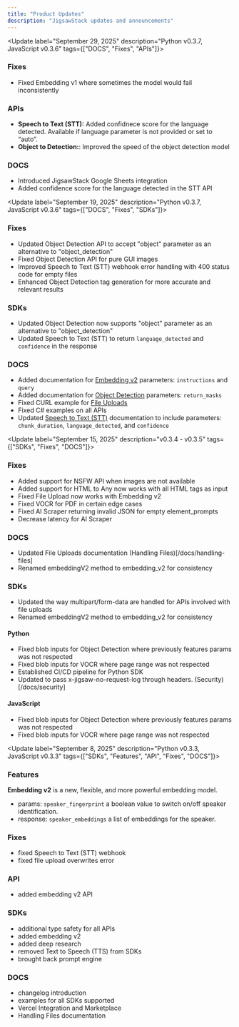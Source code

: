 ```yaml
---
title: "Product Updates"
description: "JigsawStack updates and announcements"
---
```

<Update label="September 29, 2025" description="Python v0.3.7, JavaScript v0.3.6" tags={["DOCS", "Fixes", "APIs"]}>

### Fixes
- Fixed Embedding v1 where sometimes the model would fail inconsistently 

### APIs
- **Speech to Text (STT):** Added confidnece score for the language detected. Available if language parameter is not provided or set to “auto”. 
- **Object to Detection:**: Improved the speed of the object detection model


### DOCS
- Introduced JigsawStack Google Sheets integration 
- Added confidence score for the language detected in the STT API


</Update>

<Update label="September 19, 2025" description="Python v0.3.7, JavaScript v0.3.6" tags={["DOCS", "Fixes", "SDKs"]}>

### Fixes
- Updated Object Detection API to accept "object" parameter as an alternative to "object_detection"
- Fixed Object Detection API for pure GUI images
- Improved Speech to Text (STT) webhook error handling with 400 status code for empty files
- Enhanced Object Detection tag generation for more accurate and relevant results

### SDKs
- Updated Object Detection now supports "object" parameter as an alternative to "object_detection"
- Updated Speech to Text (STT) to return `language_detected` and `confidence` in the response

### DOCS
- Added documentation for [Embedding v2](/docs/embedding-v2) parameters: `instructions` and `query`
- Added documentation for [Object Detection](/docs/object-detection) parameters: `return_masks`
- Fixed CURL example for [File Uploads](/docs/store/file/add)
- Fixed C# examples on all APIs 
- Updated [Speech to Text (STT)](/docs/api-reference/ai/speech-to-text) documentation to include parameters: `chunk_duration`, `language_detected`, and `confidence`


</Update>


<Update label="September 15, 2025" description="v0.3.4 - v0.3.5" tags={["SDKs", "Fixes", "DOCS"]}>
### Fixes 
- Added support for NSFW API when images are not available
- Added support for HTML to Any now works with all HTML tags as input
- Fixed File Upload now works with Embedding v2
- Fixed VOCR for PDF in certain edge cases
- Fixed AI Scraper returning invalid JSON for empty element_prompts 
- Decrease latency for AI Scraper

### DOCS
- Updated File Uploads documentation (Handling Files)[/docs/handling-files]
- Renamed embeddingV2 method to embedding_v2 for consistency

### SDKs 
- Updated the way multipart/form-data are handled for APIs involved with file uploads
- Renamed embeddingV2 method to embedding_v2 for consistency

#### Python 
- Fixed blob inputs for Object Detection where previously features params was not respected
- Fixed blob inputs for VOCR where page range was not respected
- Established CI/CD pipeline for Python SDK
- Updated to pass x-jigsaw-no-request-log through headers. (Security)[/docs/security]

#### JavaScript
- Fixed blob inputs for Object Detection where previously features params was not respected
- Fixed blob inputs for VOCR where page range was not respected
</Update>

<Update label="September 8, 2025" description="Python v0.3.3, JavaScript v0.3.3" tags={["SDKs", "Features", "API", "Fixes", "DOCS"]}>

### Features
**Embedding v2** is a new, flexible, and more powerful embedding model. 
- params: `speaker_fingerprint` a boolean value to switch on/off speaker identification.
- response: `speaker_embeddings` a list of embeddings for the speaker.

### Fixes
- fixed Speech to Text (STT) webhook 
- fixed file upload overwrites error

### API
- added embedding v2 API 

### SDKs
- additional type safety for all APIs 
- added embedding v2 
- added deep research 
- removed Text to Speech (TTS) from SDKs
- brought back prompt engine


### DOCS
- changelog introduction
- examples for all SDKs supported
- Vercel Integration and Marketplace
- Handling Files documentation 


</Update>

